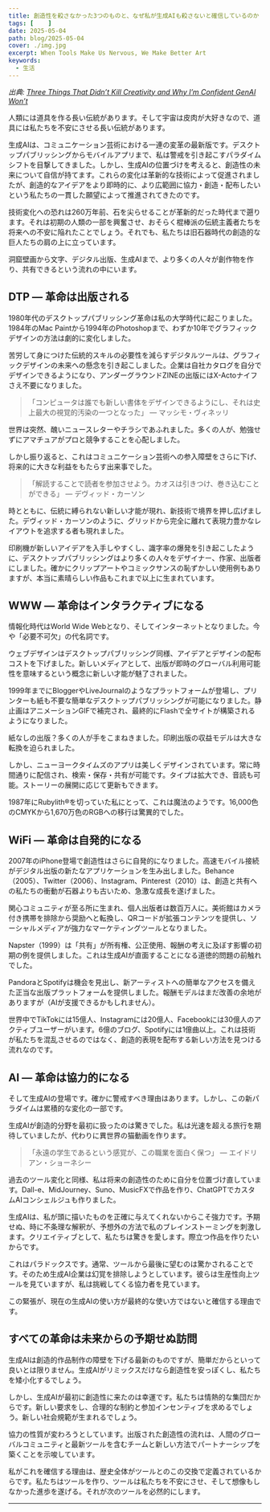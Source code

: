 ```yaml
---
title: 創造性を殺さなかった3つのものと、なぜ私が生成AIも殺さないと確信しているのか
tags: [    ]
date: 2025-05-04
path: blog/2025-05-04
cover: ./img.jpg
excerpt: When Tools Make Us Nervous, We Make Better Art
keywords:
  - 生活
---
```


*出典: [Three Things That Didn’t Kill Creativity and Why I’m Confident GenAI Won’t](https://medium.com/@todd.zerger/three-things-that-didnt-kill-creativity-and-why-i-m-confident-genai-won-t-bd3808fe9aaa)*

人類には道具を作る長い伝統があります。そして宇宙は皮肉が大好きなので、道具には私たちを不安にさせる長い伝統があります。

生成AIは、コミュニケーション芸術における一連の変革の最新版です。デスクトップパブリッシングからモバイルアプリまで、私は警戒を引き起こすパラダイムシフトを目撃してきました。しかし、生成AIの位置づけを考えると、創造性の未来について自信が持てます。これらの変化は革新的な技術によって促進されましたが、創造的なアイデアをより即時的に、より広範囲に協力・創造・配布したいという私たちの一貫した願望によって推進されてきたのです。

技術変化への恐れは260万年前、石を尖らせることが革新的だった時代まで遡ります。それは初期の人類の一部を興奮させ、おそらく棍棒派の伝統主義者たちを将来への不安に陥れたことでしょう。それでも、私たちは旧石器時代の創造的な巨人たちの肩の上に立っています。

洞窟壁画から文字、デジタル出版、生成AIまで、より多くの人々が創作物を作り、共有できるという流れの中にいます。

## DTP — 革命は出版される

1980年代のデスクトップパブリッシング革命は私の大学時代に起こりました。1984年のMac Paintから1994年のPhotoshopまで、わずか10年でグラフィックデザインの方法は劇的に変化しました。

苦労して身につけた伝統的スキルの必要性を減らすデジタルツールは、グラフィックデザインの未来への懸念を引き起こしました。企業は自社カタログを自分でデザインできるようになり、アンダーグラウンドZINEの出版にはX-Actoナイフさえ不要になりました。

> 「コンピュータは誰でも新しい書体をデザインできるようにし、それは史上最大の視覚的汚染の一つとなった」
> — マッシモ・ヴィネッリ

世界は突然、醜いニュースレターやチラシであふれました。多くの人が、勉強せずにアマチュアがプロと競争することを心配しました。

しかし振り返ると、これはコミュニケーション芸術への参入障壁をさらに下げ、将来的に大きな利益をもたらす出来事でした。

> 「解読することで読者を参加させよう。カオスは引きつけ、巻き込むことができる」
> — デヴィッド・カーソン

時とともに、伝統に縛られない新しい才能が現れ、新技術で境界を押し広げました。デヴィッド・カーソンのように、グリッドから完全に離れて表現力豊かなレイアウトを追求する者も現れました。

印刷機が新しいアイデアを入手しやすくし、識字率の爆発を引き起こしたように、デスクトップパブリッシングはより多くの人々をデザイナー、作家、出版者にしました。確かにクリップアートやコミックサンスの恥ずかしい使用例もありますが、本当に素晴らしい作品もこれまで以上に生まれています。

## WWW — 革命はインタラクティブになる

情報化時代はWorld Wide Webとなり、そしてインターネットとなりました。今や「必要不可欠」の代名詞です。

ウェブデザインはデスクトップパブリッシング同様、アイデアとデザインの配布コストを下げました。新しいメディアとして、出版が即時のグローバル利用可能性を意味するという概念に新しい才能が魅了されました。

1999年までにBloggerやLiveJournalのようなプラットフォームが登場し、プリンターも紙も不要な簡単なデスクトップパブリッシングが可能になりました。静止画はアニメーションGIFで補完され、最終的にFlashで全サイトが構築されるようになりました。

紙なしの出版？多くの人が手をこまねきました。印刷出版の収益モデルは大きな転換を迫られました。

しかし、ニューヨークタイムズのアプリは美しくデザインされています。常に時間通りに配信され、検索・保存・共有が可能です。タイプは拡大でき、音読も可能。ストーリーの展開に応じて更新もできます。

1987年にRubylith®を切っていた私にとって、これは魔法のようです。16,000色のCMYKから1,670万色のRGBへの移行は驚異的でした。

## WiFi — 革命は自発的になる

2007年のiPhone登場で創造性はさらに自発的になりました。高速モバイル接続がデジタル出版の新たなアプリケーションを生み出しました。Behance（2005）、Twitter（2006）、Instagram、Pinterest（2010）は、創造と共有への私たちの衝動が石器よりも古いため、急激な成長を遂げました。

関心コミュニティが至る所に生まれ、個人出版者は数百万人に。美術館はカメラ付き携帯を排除から奨励へと転換し、QRコードが拡張コンテンツを提供し、ソーシャルメディアが強力なマーケティングツールとなりました。

Napster（1999）は「共有」が所有権、公正使用、報酬の考えに及ぼす影響の初期の例を提供しました。これは生成AIが直面することになる道徳的問題の前触れでした。

PandoraとSpotifyは機会を見出し、新アーティストへの簡単なアクセスを備えた正当な出版プラットフォームを提供しました。報酬モデルはまだ改善の余地がありますが（AIが支援できるかもしれません）。

世界中でTikTokには15億人、Instagramには20億人、Facebookには30億人のアクティブユーザーがいます。6億のブログ、Spotifyには1億曲以上。これは技術が私たちを混乱させるのではなく、創造的表現を配布する新しい方法を見つける流れなのです。

## AI — 革命は協力的になる

そして生成AIの登場です。確かに警戒すべき理由はあります。しかし、この新パラダイムは累積的な変化の一部です。

生成AIが創造的分野を最初に扱ったのは驚きでした。私は光速を超える旅行を期待していましたが、代わりに異世界の猫動画を作ります。

> 「永遠の学生であるという感覚が、この職業を面白く保つ」
> — エイドリアン・ショーネシー

過去のツール変化と同様、私は将来の創造性のために自分を位置づけ直しています。Dall-e、MidJourney、Suno、MusicFXで作品を作り、ChatGPTでカスタムAIコンシェルジュも作りました。

生成AIは、私が頭に描いたものを正確に与えてくれないからこそ強力です。予期せぬ、時に不条理な解釈が、予想外の方法で私のブレインストーミングを刺激します。クリエイティブとして、私たちは驚きを愛します。際立つ作品を作りたいからです。

これはパラドックスです。通常、ツールから最後に望むのは驚かされることです。そのため生成AI企業は幻覚を排除しようとしています。彼らは生産性向上ツールを見ていますが、私は挑戦してくる協力者を見ています。

この緊張が、現在の生成AIの使い方が最終的な使い方ではないと確信する理由です。

## すべての革命は未来からの予期せぬ訪問

生成AIは創造的作品制作の障壁を下げる最新のものですが、簡単だからといって良いとは限りません。生成AIがリミックスだけなら創造性を安っぽくし、私たちを矮小化するでしょう。

しかし、生成AIが最初に創造性に来たのは幸運です。私たちは情熱的な集団だからです。新しい要求をし、合理的な制約と参加インセンティブを求めるでしょう。新しい社会規範が生まれるでしょう。

協力の性質が変わろうとしています。出版された創造性の流れは、人間のグローバルコミュニティと最新ツールを含むチームと新しい方法でパートナーシップを築くことを示唆しています。

私がこれを確信する理由は、歴史全体がツールとのこの交換で定義されているからです。私たちはツールを作り、ツールは私たちを不安にさせ、そして想像もしなかった進歩を遂げる。それが次のツールを必然的にします。

---